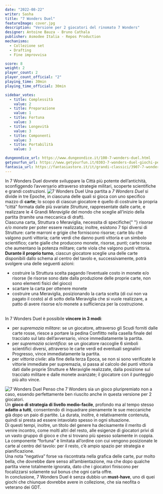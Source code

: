 ```yaml
---
date: "2022-08-22"
writer: Sasha
title: "7 Wonders Duel"
featureImage: cover.jpg
description: "Versione per 2 giocatori del rinomato 7 Wonders"
designer: Antoine Bauza - Bruno Cathala
publisher: Asmodee Italia - Repos Production
mechanisms:
  - Collezione set
  - Drafting
  - Fine improvvisa

score: 8
weight: 2
player_count: 2
player_count_official: "2"
playing_time: 30min
playing_time_official: 30min

sidebar_votes:
  - title: Complessità
    value: 2
  - title: Preparazione
    value: 1
  - title: Fortuna
    value: 3
  - title: Longevità
    value: 3
  - title: Componenti
    value: 3
  - title: Portabilità
    value: 3

dungeondice_url: https://www.dungeondice.it/100-7-wonders-duel.html
getyourfun_url: https://www.getyourfun.it/0303-7-wonders-duel-giochi-per-2-giocatori.html?fast_search=fs
fantasia_url: https://fantasiastore.it/it/grandi-classici/3907-7-wonders-duel.html
---
```


<Setting>
  In 7 Wonders Duel dovrete sviluppare la Città più potente dell’antichità,
  sconfiggendo l’avversario attraverso strategie militari, scoperte scientifiche
  e grandi costruzioni.
</Setting>

<img src="./game1.jpg" alt="7 Wonders Duel" />

<Rules>
  Una partita a <em>7 Wonders Duel</em> si divide in tre Epoche, in ciascuna
  delle quali si gioca con uno specifico mazzo di <strong>carte</strong>; lo
  scopo di ciascun giocatore è quello di costruire la propria “città” formata
  dalle più svariate <em>Strutture</em>, rappresentate dalle carte, e realizzare
  le 4 Grandi <em>Meraviglie</em> del mondo che sceglie all’inizio della partita
  (tramite una meccanica di draft).&nbsp;
  <br />
  Ciascuna carta, Struttura o Meraviglia, necessita di specifiche{" "}
  <em>risorse e/o monete</em> per poter essere realizzata; inoltre, esistono 7
  tipi diversi di Strutture: carte marroni e grigie che forniscono risorse;
  carte blu che valgono punti vittoria; carte verdi che danno punti vittoria e
  un simbolo scientifico; carte gialle che producono monete, risorse, punti;
  carte rosse che aumentano la potenza militare; carte viola che valgono punti
  vittoria.
  <br />
  <strong>Durante il proprio turno</strong>, ciascun giocatore sceglie una delle
  carte disponibili dallo schema al centro del tavolo e, successivamente, potrà
  svolgere una delle seguenti azioni:
  <br />
  <ul>
    <li>
      costruire la Struttura scelta pagando l’eventuale costo in monete e/o
      risorse (le risorse sono date dalla produzione delle proprie carte, non
      sono elementi fisici del gioco)
    </li>
    <li>scartare la carta per ottenere monete</li>
    <li>
      costruire una Meraviglia, posizionando la carta scelta (di cui non va
      pagato il costo) al di sotto della Meraviglia che si vuole realizzare, a
      patto di avere risorse e/o monete a sufficienza per la costruzione.
    </li>
  </ul>
  <br />
  In 7 Wonders Duel è possibile <strong>vincere in 3 modi</strong>:
  <ul>
    <li>
      per <em>supremazia militare</em>: se un giocatore, attraverso gli Scudi
      forniti dalle carte rosse, riesce a portare la pedina Conflitto nella
      casella finale del tracciato sul lato dell’avversario, vince
      immediatamente la partita.
    </li>
    <li>
      per <em>supremazia scientifica</em>: se un giocatore raccoglie 6 simboli
      scientifici diversi, attraverso le carte verdi ed eventuali segnalini
      Progresso, vince immediatamente la partita.
    </li>
    <li>
      per <em>vittoria civile</em>: alla fine della terza Epoca, se non si sono
      verificate le vittorie immediate per supremazia, si passa al calcolo dei
      punti vittoria dati dalle proprie Strutture e Meraviglie realizzate, dalla
      posizione sul tracciato militare e dalle monete avanzate; il giocatore con
      il punteggio più alto vince.
    </li>
  </ul>
</Rules>

<img src="./game2.jpg?t=1" alt="7 Wonders Duel" />

<Feedback>
  Penso che 7 Wonders sia un gioco pluripremiato non a caso, essendo
  perfettamente ben riuscito anche in questa versione per 2 giocatori.
  <br />
  Un <strong>gioco di strategia di livello medio-facile</strong>, profondo ma al
  tempo stesso <strong>adatto a tutti</strong>, consentendo di inquadrare
  pienamente le sue meccaniche già dopo un paio di partite. La durata, inoltre,
  è relativamente contenuta, quindi si presta ad essere intavolato spesso in
  ogni situazione.
  <br />
  Di questi tempi, inoltre, un titolo del genere ha decisamente il merito di
  venire incontro, come molti altri del resto, alle esigenze di giocatori privi
  di un vasto gruppo di gioco e che si trovano più spesso solamente in coppia.
  <br />
  La componente “fortuna” è limitata all’ordine con cui vengono posizionate le
  carte al centro del tavolo: per il resto, c’è ampio spazio per strategia e
  pianificazione.
  <br />
  Una nota “negativa” forse va riscontrata nella grafica delle carte, pur molto
  bella, che dovrebbe dare senso all’ambientazione, ma che dopo qualche partita
  viene totalmente ignorata, dato che i giocatori finiscono per focalizzarsi
  solamente sul bonus che ogni carta offre.
  <br />
  In conclusione, 7 Wonders Duel è senza dubbio un <strong>must-have</strong>,
  uno di quei giochi che chiunque dovrebbe avere in collezione, che sia neofita
  o veterano dei GDT.
</Feedback>

<Instagram id="Chj3nWODtKh" />
